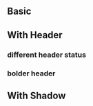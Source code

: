 

## Basic

<Preview>
  <Story id="🧩components-card--basic" height="100px">
  </Story>
</Preview>




## With Header

<Preview>
  <Story id="🧩components-card--with-header" height="auto">
  </Story>
</Preview>

### different header status

<Preview>
  <Story id="🧩components-card--header-status" height="340px">
  </Story>
</Preview>

### bolder header

<Preview>
  <Story id="🧩components-card--bold-header" height="auto">
  </Story>
</Preview>



## With Shadow

<Preview>
  <Story id="🧩components-card--with-shadow" height="auto">
  </Story>
</Preview>
